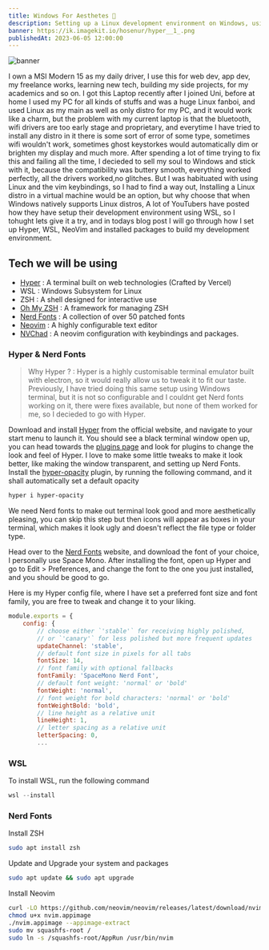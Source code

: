 ```yaml
---
title: Windows For Aesthetes 🍃
description: Setting up a Linux development environment on Windows, using Hyper, WSL, ZSH and more.
banner: https://ik.imagekit.io/hosenur/hyper__1_.png
publishedAt: 2023-06-05 12:00:00
---
```


![banner](https://ik.imagekit.io/hosenur/hyper__1_.png?updatedAt=1684886665321)

I own a MSI Modern 15 as my daily driver, I use this for web dev, app dev, my freelance works, learning new tech, building my side projects, for my academics and so on. I got this Laptop recently after I joined Uni, before at home I used my PC for all kinds of stuffs and was a huge Linux fanboi, and used Linux as my main as well as only distro for my PC, and it would work like a charm, but the problem with my current laptop is that the bluetooth, wifi drivers are too early stage and proprietary, and everytime I have tried to install any distro in it there is some sort of error of some type, sometimes wifi wouldn't work, sometimes ghost keystorkes would automatically dim or brighten my display and much more. After spending a lot of time trying to fix this and failing all the time, I decieded to sell my soul to Windows and stick with it, because the compatibility was buttery smooth, everything worked perfectly, all the drivers worked,no glitches. But I was habituated with using Linux and the vim keybindings, so I had to find a way out, Installing a Linux distro in a virtual machine would be an option, but why choose that when Windows natively supports Linux distros, A lot of YouTubers have posted how they have setup their development environment using WSL, so I tohught lets give it a try, and in todays blog post I will go through how I set up Hyper, WSL, NeoVim and installed packages to build my development environment.

## Tech we will be using

- [Hyper](https://hyper.is) : A terminal built on web technologies (Crafted by Vercel)
- WSL : Windows Subsystem for Linux
- ZSH : A shell designed for interactive use
- [Oh My ZSH](https://ohmyz.sh/) : A framework for managing ZSH
- [Nerd Fonts](https://www.nerdfonts.com/) : A collection of over 50 patched fonts
- [Neovim](https://neovim.io/) : A highly configurable text editor
- [NVChad](https://nvchad.com) : A neovim configuration with keybindings and packages.

### Hyper & Nerd Fonts

> Why Hyper ? : Hyper is a highly customisable terminal emulator built with electron, so it would really allow us to tweak it to fit our taste. Previously, I have tried doing this same setup using Windows terminal, but it is not so configurable and I couldnt get Nerd fonts working on it, there were fixes available, but none of them worked for me, so I decieded to go with Hyper.

Download and install [Hyper](https://hyper.is) from the official website, and navigate to your start menu to launch it.
You should see a black terminal window open up, you can head towards the [plugins page](https://hyper.is/plugins) and look for plugins to change the look and feel of Hyper. I love to make some little tweaks to make it look better, like making the window transparent, and setting up Nerd Fonts.
Install the [hyper-opacity](https://github.com/lucleray/hyper-opacity) plugin, by running the following command, and it shall automatically set a default opacity

```bash showLineNumbers
hyper i hyper-opacity
```

We need Nerd fonts to make out terminal look good and more aesthetically pleasing, you can skip this step but then icons will appear as boxes in your terminal, which makes it look ugly and doesn't reflect the file type or folder type.

Head over to the [Nerd Fonts](https://www.nerdfonts.com/) website, and download the font of your choice, I personally use Space Mono. After installing the font, open up Hyper and go to Edit > Preferences, and change the font to the one you just installed, and you should be good to go.

Here is my Hyper config file, where I have set a preferred font size and font family, you are free to tweak and change it to your liking.

```js showLineNumbers {7,9}
module.exports = {
    config: {
        // choose either `'stable'` for receiving highly polished,
        // or `'canary'` for less polished but more frequent updates
        updateChannel: 'stable',
        // default font size in pixels for all tabs
        fontSize: 14,
        // font family with optional fallbacks
        fontFamily: 'SpaceMono Nerd Font',
        // default font weight: 'normal' or 'bold'
        fontWeight: 'normal',
        // font weight for bold characters: 'normal' or 'bold'
        fontWeightBold: 'bold',
        // line height as a relative unit
        lineHeight: 1,
        // letter spacing as a relative unit
        letterSpacing: 0,
        ...
```

### WSL

To install WSL, run the following command

```js showLineNumbers
wsl --install
```

### Nerd Fonts

Install ZSH

```bash showLineNumbers
sudo apt install zsh
```

Update and Upgrade your system and packages

```bash showLineNumbers
sudo apt update && sudo apt upgrade
```

Install Neovim

```bash showLineNumbers
curl -LO https://github.com/neovim/neovim/releases/latest/download/nvim.appimage
chmod u+x nvim.appimage
./nvim.appimage --appimage-extract
sudo mv squashfs-root /
sudo ln -s /squashfs-root/AppRun /usr/bin/nvim
```
